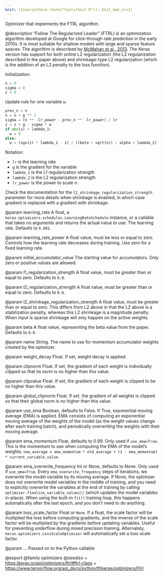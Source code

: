```yaml
---
knit: ({source(here::here("tools/knit.R")); knit_man_src})
---
```

Optimizer that implements the FTRL algorithm.

@description
"Follow The Regularized Leader" (FTRL) is an optimization algorithm
developed at Google for click-through rate prediction in the early 2010s. It
is most suitable for shallow models with large and sparse feature spaces.
The algorithm is described by
[McMahan et al., 2013](https://research.google.com/pubs/archive/41159.pdf).
The Keras version has support for both online L2 regularization
(the L2 regularization described in the paper
above) and shrinkage-type L2 regularization
(which is the addition of an L2 penalty to the loss function).

Initialization:

```python
n = 0
sigma = 0
z = 0
```

Update rule for one variable `w`:

```python
prev_n = n
n = n + g ** 2
sigma = (n ** -lr_power - prev_n ** -lr_power) / lr
z = z + g - sigma * w
if abs(z) < lambda_1:
  w = 0
else:
  w = (sgn(z) * lambda_1 - z) / ((beta + sqrt(n)) / alpha + lambda_2)
```

Notation:

- `lr` is the learning rate
- `g` is the gradient for the variable
- `lambda_1` is the L1 regularization strength
- `lambda_2` is the L2 regularization strength
- `lr_power` is the power to scale n.

Check the documentation for the `l2_shrinkage_regularization_strength`
parameter for more details when shrinkage is enabled, in which case gradient
is replaced with a gradient with shrinkage.

@param learning_rate
A float, a
`keras.optimizers.schedules.LearningRateSchedule` instance, or
a callable that takes no arguments and returns the actual value to
use. The learning rate. Defaults to `0.001`.

@param learning_rate_power
A float value, must be less or equal to zero.
Controls how the learning rate decreases during training. Use zero
for a fixed learning rate.

@param initial_accumulator_value
The starting value for accumulators. Only
zero or positive values are allowed.

@param l1_regularization_strength
A float value, must be greater than or equal
to zero. Defaults to `0.0`.

@param l2_regularization_strength
A float value, must be greater than or equal
to zero. Defaults to `0.0`.

@param l2_shrinkage_regularization_strength
A float value, must be greater
than or equal to zero. This differs from L2 above in that the L2
above is a stabilization penalty, whereas this L2 shrinkage is a
magnitude penalty. When input is sparse shrinkage will only happen
on the active weights.

@param beta
A float value, representing the beta value from the paper.
Defaults to `0.0`.

@param name
String. The name to use
for momentum accumulator weights created by
the optimizer.

@param weight_decay
Float. If set, weight decay is applied.

@param clipnorm
Float. If set, the gradient of each weight is individually
clipped so that its norm is no higher than this value.

@param clipvalue
Float. If set, the gradient of each weight is clipped to be
no higher than this value.

@param global_clipnorm
Float. If set, the gradient of all weights is clipped
so that their global norm is no higher than this value.

@param use_ema
Boolean, defaults to False. If True, exponential moving average
(EMA) is applied. EMA consists of computing an exponential moving
average of the weights of the model (as the weight values change after
each training batch), and periodically overwriting the weights with
their moving average.

@param ema_momentum
Float, defaults to 0.99. Only used if `use_ema=True`.
This is the momentum to use when computing
the EMA of the model's weights:
`new_average = ema_momentum * old_average + (1 - ema_momentum) *
current_variable_value`.

@param ema_overwrite_frequency
Int or None, defaults to None. Only used if
`use_ema=True`. Every `ema_overwrite_frequency` steps of iterations,
we overwrite the model variable by its moving average.
If None, the optimizer
does not overwrite model variables in the middle of training, and you
need to explicitly overwrite the variables at the end of training
by calling `optimizer.finalize_variable_values()`
(which updates the model
variables in-place). When using the built-in `fit()` training loop,
this happens automatically after the last epoch,
and you don't need to do anything.

@param loss_scale_factor
Float or `None`. If a float, the scale factor will
be multiplied the loss before computing gradients, and the inverse of
the scale factor will be multiplied by the gradients before updating
variables. Useful for preventing underflow during mixed precision
training. Alternately, `keras.optimizers.LossScaleOptimizer` will
automatically set a loss scale factor.

@param ...
Passed on to the Python callable

@export
@family optimizers
@seealso
+ <https:/keras.io/api/optimizers/ftrl#ftrl-class>
+ <https://www.tensorflow.org/api_docs/python/tf/keras/optimizers/Ftrl>
